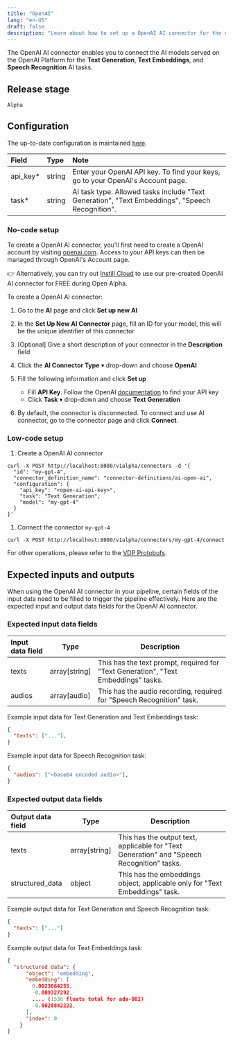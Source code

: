 ```yaml
---
title: "OpenAI"
lang: "en-US"
draft: false
description: "Learn about how to set up a OpenAI AI connector for the unstructured data pipeline tool VDP https://github.com/instill-ai/vdp"
---
```


The OpenAI AI connector enables you to connect the AI models served on the OpenAI Platform for the **Text Generation**, **Text Embeddings**, and **Speech Recognition** AI tasks.

## Release stage

`Alpha`

## Configuration

The up-to-date configuration is maintained [here](https://github.com/instill-ai/connector-ai/blob/main/pkg/openai/config/seed/definitions.json).

| Field     | Type   | Note                                                                                            |
| :-------- | :----- | :---------------------------------------------------------------------------------------------- |
| api_key\* | string | Enter your OpenAI API key. To find your keys, go to your OpenAI's Account page.                 |
| task\*    | string | AI task type. Allowed tasks include "Text Generation", "Text Embeddings", "Speech Recognition". |

### No-code setup

<InfoBlock type="info" title="Prerequisites">

To create a OpenAI AI connector, you'll first need to create a
OpenAI account by visiting [openai.com](https://openai.com).
Access to your API keys can then be managed through OpenAI's Account
page.

👉 Alternatively, you can try out [Instill Cloud](https://console.instill.tech)
to use our pre-created OpenAI AI connector for FREE during Open Alpha.

</InfoBlock>

To create a OpenAI AI connector:

1. Go to the **AI** page and click **Set up new AI**
2. In the **Set Up New AI Connector** page, fill an ID for your model, this will be the unique identifier of this connector
3. [Optional] Give a short description of your connector in the **Description** field
4. Click the **AI Connector Type** ▾ drop-down and choose **OpenAI**
5. Fill the following information and click **Set up**

   - Fill **API Key**. Follow the OpenAI [documentation](https://platform.openai.com/docs/api-reference/authentication) to find your API key
   - Click **Task** ▾ drop-down and choose **Text Generation**

6. By default, the connector is disconnected. To connect and use AI connector, go to the connector page and click **Connect**.

### Low-code setup

1. Create a OpenAI AI connector

```shellscript cURL
curl -X POST http://localhost:8080/v1alpha/connectors -d '{
  "id": "my-gpt-4",
  "connector_definition_name": "connector-definitions/ai-open-ai",
  "configuration": {
    "api_key": "<open-ai-api-key>",
    "task": "Text Generation",
    "model": "my-gpt-4"
  }
}'
```

1. Connect the connector `my-gpt-4`

```shellscript cURL
curl -X POST http://localhost:8080/v1alpha/connectors/my-gpt-4/connect
```

For other operations, please refer to the [VDP Protobufs](https://buf.build/instill-ai/protobufs).

## Expected inputs and outputs

When using the OpenAI AI connector in your pipeline, certain fields of the input data need to be filled to trigger the pipeline effectively.
Here are the expected input and output data fields for the OpenAI AI connector.

### Expected input data fields

| Input data field | Type          | Description                                                                        |
| :--------------- | ------------- | ---------------------------------------------------------------------------------- |
| texts            | array[string] | This has the text prompt, required for "Text Generation", "Text Embeddings" tasks. |
| audios           | array[audio]  | This has the audio recording, required for "Speech Recognition" task.              |

Example input data for Text Generation and Text Embeddings task:

```json
{
  "texts": ["..."],
}
```

Example input data for Speech Recognition task:

```json
{
  "audios": ["<base64 encoded audio>"],
}
```


### Expected output data fields

| Output data field | Type          | Description                                                                                      |
| :---------------- | ------------- | ------------------------------------------------------------------------------------------------ |
| texts             | array[string] | This has the output text, applicable for "Text Generation" and "Speech Recognition" tasks.       |
| structured_data   | object        | This has the embeddings object, applicable only for "Text Embeddings" task.                      |

Example output data for Text Generation and Speech Recognition task:

```json
{
  "texts": ["..."]
}
```


Example output data for Text Embeddings task:

```json
{
  "structured_data": {
      "object": "embedding",
      "embedding": [
        0.0023064255,
        -0.009327292,
        .... (1536 floats total for ada-002)
        -0.0028842222,
      ],
      "index": 0
    }
}
```